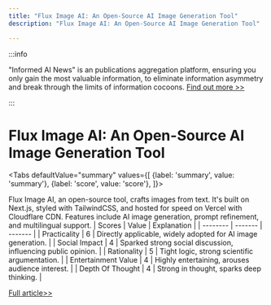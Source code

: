 ```yaml
---
title: "Flux Image AI: An Open-Source AI Image Generation Tool"
description: "Flux Image AI: An Open-Source AI Image Generation Tool"

---
```



:::info

"Informed AI News" is an publications aggregation platform, ensuring you only gain the most valuable information, to eliminate information asymmetry and break through the limits of information cocoons.  [Find out more >>](/)

:::

# Flux Image AI: An Open-Source AI Image Generation Tool


<Tabs
	defaultValue="summary"
	values={[
	{label: 'summary', value: 'summary'},
	{label: 'score', value: 'score'},
]}>
<TabItem value="summary">


Flux Image AI, an open-source tool, crafts images from text. It's built on Next.js, styled with TailwindCSS, and hosted for speed on Vercel with Cloudflare CDN. Features include AI image generation, prompt refinement, and multilingual support.
</TabItem>
<TabItem value="score">
	| Scores     | Value   | Explanation |
	| -------- | ------- | ------- |
	| Practicality  | 6    | Directly applicable, widely adopted for AI image generation.    |
	| Social Impact | 4     | Sparked strong social discussion, influencing public opinion.    |
	| Rationality    | 5    | Tight logic, strong scientific argumentation.    |
	| Entertainment Value    | 4    | Highly entertaining, arouses audience interest.    |
	| Depth Of Thought    | 4    | Strong in thought, sparks deep thinking.    |
</TabItem>
</Tabs>

[Full article>>](https://github.com/ruanyf/weekly/issues/5032)
